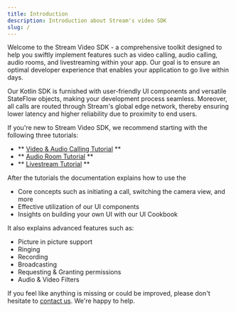 ```yaml
---
title: Introduction
description: Introduction about Stream's video SDK
slug: /
---
```


Welcome to the Stream Video SDK - a comprehensive toolkit designed to help you swiftly implement features such as video calling, audio calling, audio rooms, and livestreaming within your app.
Our goal is to ensure an optimal developer experience that enables your application to go live within days.

Our Kotlin SDK is furnished with user-friendly UI components and versatile StateFlow objects, making your development process seamless.
Moreover, all calls are routed through Stream's global edge network, thereby ensuring lower latency and higher reliability due to proximity to end users.

If you're new to Stream Video SDK, we recommend starting with the following three tutorials:

* ** [Video & Audio Calling Tutorial](https://getstream.io/video/sdk/android/tutorial/video-calling/) **
* ** [Audio Room Tutorial](https://getstream.io/video/sdk/android/tutorial/audio-room/) **
* ** [Livestream Tutorial](https://getstream.io/video/sdk/android/tutorial/livestreaming/) **

After the tutorials the documentation explains how to use the

* Core concepts such as initiating a call, switching the camera view, and more
* Effective utilization of our UI components
* Insights on building your own UI with our UI Cookbook

It also explains advanced features such as:

* Picture in picture support
* Ringing
* Recording
* Broadcasting
* Requesting & Granting permissions
* Audio & Video Filters

If you feel like anything is missing or could be improved, please don't hesitate to [contact us](https://getstream.io/contact/). We're happy to help.
